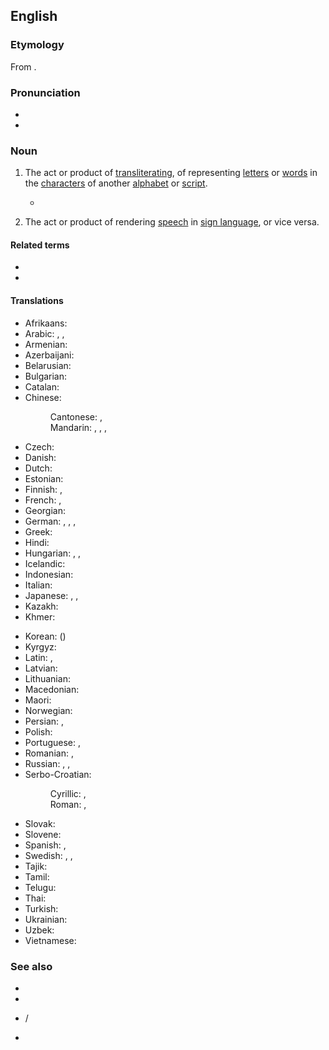 ==English==
{{wikipedia}}

===Etymology===
From {{af|en|trans-|literation}}.

===Pronunciation===
* {{IPA|en|/ˌtɹænzlɪtəˈɹeɪʃən/}}
* {{rhymes|en|eɪʃən}}

===Noun===
{{en-noun|~}}

# {{lb|en|linguistics|translation studies}} The act or product of [[transliterating]], of representing [[letter]]s or [[word]]s in the [[character]]s of another [[alphabet]] or [[script]].
#* {{quote-journal|1=en|year=2018|author=James Lambert|title=Anglo-Indian slang in dictionaries on historical principles|journal=World Englishes|volume=37|page=251|text=This searching was facilitated by the author's knowledge of the vagaries of Anglo-Indian spelling and the numerous colonial-era '''transliteration''' systems used for loanwords from Indian languages.}}
# {{lb|en|sign language}} The act or product of rendering [[speech]] in [[sign language]], or vice versa.

====Related terms====
* {{l|en|transliterate}}
* {{l|en|transliterator}}

====Translations====
{{trans-top|product of transliterating}}
* Afrikaans: {{t+|af|transliterasie}}
* Arabic: {{t|ar|نَقْحَرَة|f}}, {{t|ar|كَرْشَنَة|f}}, {{qualifier|romanisation}} {{t|ar|رَوْمَنَة|f}}
* Armenian: {{t+|hy|գրադարձություն}}
* Azerbaijani: {{t|az|transliterasiya}}
* Belarusian: {{t|be|транслітара́цыя|f}}
* Bulgarian: {{t|bg|транслитера́ция|f}}
* Catalan: {{t+|ca|transliteració|f}}
* Chinese:
*: Cantonese: {{t|yue|譯音|sc=Hani}}, {{t|yue|译音|tr=jik6 jam1|sc=Hani}}
*: Mandarin: {{t+|cmn|轉寫|sc=Hani}}, {{t+|cmn|转写|tr=zhuǎnxiě|sc=Hani}}, {{t+|cmn|音譯|sc=Hani}}, {{t+|cmn|音译|tr=yīnyì|sc=Hani}}
* Czech: {{t|cs|transliterace|f}}
* Danish: {{t+|da|translitteration|c}}
* Dutch: {{t+|nl|transliteratie|f}}
* Estonian: {{t|et|transliteratsioon}}
* Finnish: {{t+|fi|translitterointi}}, {{t+|fi|siirtokirjoitus}}
* French: {{t+|fr|transcription|f}}, {{t+|fr|translittération|f}}
* Georgian: {{t|ka|ტრანსლიტერაცია}}
* German: {{t+|de|Transkription|f}}, {{t+|de|Transliteration|f}}, {{t+|de|Umschrift|m}}, {{t+|de|Umschreibung|f}}
* Greek: {{t+|el|μεταγραμματισμός|m}}
* Hindi: {{t|hi|लिप्यन्तरण|m}}
* Hungarian: {{t|hu|átbetűzés}}, {{t|hu|transzliteráció}}, {{t|hu|[[betű]] [[szerinti]] / [[betűnkénti]] [[átírás]]}}
* Icelandic: {{t|is|umritun|f}}
* Indonesian: {{t+|id|alih aksara}}
* Italian: {{t+|it|traslitterazione|f}}
* Japanese: {{qualifier|lexical translation}} {{t|ja|字訳|tr=じやく, jiyaku}}, {{qualifier|phonetical translation}} {{t|ja|音訳|tr=おんやく, on'yaku}}, {{t|ja|翻字|tr=ほんじ, honji}}
* Kazakh: {{t|kk|транслитерация|sc=Cyrl}}
* Khmer: {{t+|km|អក្សរសព្ទ}}
{{trans-mid}}
* Korean: {{t+|ko|전자}} ({{t|ko|轉字}})
* Kyrgyz: {{t|ky|транслитерация|sc=Cyrl}}
* Latin: {{qualifier|Classical and Vulgar Latin}} {{t|la|transcriptio|f}}, {{qualifier|Modern Latin}} {{t|la|translitteratio|f}}
* Latvian: {{t|lv|transliterācija|f}}
* Lithuanian: {{t|lt|transliteracija|f}}
* Macedonian: {{t|mk|транслитера́ција|f}}
* Maori: {{t|mi|kupu whakawhiti}}
* Norwegian: {{t|no|transliterasjon}}
* Persian: {{t|fa|حرف‌نویسی|tr=harf-nevisi|sc=fa-Arab}}, {{t+|fa|نویسه‌گردانی|tr=nevise-gardâni|sc=fa-Arab}}
* Polish: {{t+|pl|transliteracja|f}}
* Portuguese: {{t+|pt|transcrição|f}}, {{t+|pt|transliteração|f}}
* Romanian: {{t+|ro|transcripție|f}}, {{t+|ro|transliterație|f}}
* Russian: {{t+|ru|транслитера́ция|f}}, {{t|ru|транслитери́рование|n}}, {{t+|ru|трансли́т|m|sc=Cyrl}}
* Serbo-Croatian:
*: Cyrillic: {{t|sh|транслитера́ција|f|sc=Cyrl}}, {{t|sh|пријеслов|m}}
*: Roman: {{t|sh|transliterácija|f}}, {{t|sh|prijeslov|m}}
* Slovak: {{t|sk|transliterácia|f}}
* Slovene: {{t|sl|prečrkovanje|n}}
* Spanish: {{t+|es|transcripción|f}}, {{t+|es|transliteración|f}}
* Swedish: {{t+|sv|translitteration|c}}, {{t|sv|translitterering|c}}, {{t|sv|transkribering|c}}
* Tajik: {{t|tg|транслитератсия}}
* Tamil: {{t-needed|ta}}
* Telugu: {{t|te|ప్రతిలేఖనం}}
* Thai: {{t|th|คำทับศัพท์}}
* Turkish: {{t|tr|başka alfabeyle yazma}}
* Ukrainian: {{t|uk|транслітера́ція|f}}
* Uzbek: {{t+|uz|transliteratsiya}}
* Vietnamese: {{t|vi|chuyển chữ|alt=sự chuyển chữ}}
{{trans-bottom}}

===See also===
* {{l|en|transcription}}
* {{l|en|Romanization}}
* {{l|en|pronunciation spelling}} / {{l|en|pronunciation respelling}}
* {{l|en|Wiktionary:Transliteration and romanization}}